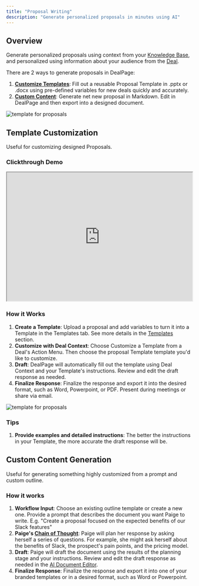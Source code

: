 ```yaml
---
title: "Proposal Writing"
description: "Generate personalized proposals in minutes using AI"
---
```

## Overview
Generate personalized proposals using context from your [Knowledge Base](../usage/knowledge-base), and personalized using information about your audience from the [Deal](../usage/deals).

There are 2 ways to generate proposals in DealPage:
1. **[Customize Templates](../workflows/content-generation#template-customization)**: Fill out a reusable Proposal Template in .pptx or .docx using pre-defined variables for new deals quickly and accurately.
2. **[Custom Content](../workflows/content-generation#custom-content-generation)**: Generate net new proposal in Markdown. Edit in DealPage and then export into a designed document.

<img src="/images/proposal-template.png" alt="template for proposals" />

## Template Customization
Useful for customizing designed Proposals.

### Clickthrough Demo
<iframe src="https://dealpage.storylane.io/demo/b2d38hqumrce" width="100%" height="350" allow="fullscreen"> </iframe>

### How it Works
1. **Create a Template**: Upload a proposal and add variables to turn it into a Template in the Templates tab. See more details in the [Templates](../usage/templates) section.
2. **Customize with Deal Context**: Choose Customize a Template from a Deal's Action Menu. Then choose the proposal Template template you'd like to customize. 
3. **Draft**: DealPage will automatically fill out the template using Deal Context and your Template's instructions. Review and edit the draft response as needed.
4. **Finalize Response**: Finalize the response and export it into the desired format, such as Word, Powerpoint, or PDF. Present during meetings or share via email.

<img src="/images/proposal-filled.png" alt="template for proposals" />

### Tips
1. **Provide examples and detailed instructions**: The better the instructions in your Template, the more accurate the draft response will be.

## Custom Content Generation
Useful for generating something highly customized from a prompt and custom outline.

### How it works
1. **Workflow Input**: Choose an existing outline template or create a new one. Provide a prompt that describes the document you want Paige to write. E.g. "Create a proposal focused on the expected benefits of our Slack features"
2. **Paige's [Chain of Thought](../how-it-works/completing-workflows#chain-of-thought)**: Paige will plan her response by asking herself a series of questions. For example, she might ask herself about the benefits of Slack, the prospect's pain points, and the pricing model.
3. **Draft**: Paige will draft the document using the results of the planning stage and your instructions. Review and edit the draft response as needed in the [AI Document Editor](../usage/documents#ai-document-editor).
4. **Finalize Response**: Finalize the response and export it into one of your branded templates or in a desired format, such as Word or Powerpoint.


